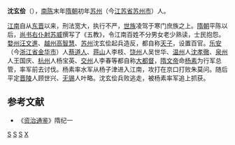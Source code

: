 '''沈玄侩'''（{{bd|？||？|catIdx=S沈}}），[[南陈|南陈]]末年[[隋朝|隋朝]]初年[[苏州|苏州]]（今[[江苏省|江苏省]][[苏州市|苏州市]]）人。

[[江南|江南]]自从[[东晋|东晋]]以来，刑法宽大，执行不严，[[世族|世族]]凌驾于寒门庶族之上。[[隋朝|隋朝]]平陈以后，[[尚书右仆射|尚书右仆射]][[苏威|苏威]]撰写了《五教》，令江南百姓不分男女老少熟读，士民抱怨。[[婺州|婺州]][[汪文進|汪文進]]、[[越州|越州]][[高智慧|高智慧]]、[[苏州|苏州]]沈玄侩起兵造反，都自称[[天子|天子]]，设置百官。[[乐安|乐安]]（今[[浙江省|浙江省]][[金华市|金华市]]）人[[蔡道人|蔡道人]]、[[蒋山|蒋山]]人李枝、[[饶州|饶州]]人吴世华、[[温州|温州]]人[[沈孝徹|沈孝徹]]、[[泉州|泉州]]人王国庆、[[杭州|杭州]]人杨宝英、[[交州|交州]]人李春等都自称[[大都督|大都督]]，[[隋文帝|隋文帝]]命[[杨素|杨素]]为行军总管，率军前去讨伐。杨素率水军从杨子津进入江南，攻打在京口打败朱莫问。随后平定[[晋陵|晋陵]]人顾世兴、[[无锡|无锡]]人叶略。沈玄侩兵败逃走，被杨素率军追上抓获。

==参考文献==
*《[[资治通鉴|资治通鉴]]》隋纪一

[[Category:苏州人|S]]
[[Category:南陈政治人物|S]]
[[Category:隋朝民变领袖|S]]
[[Category:沈姓|X]]